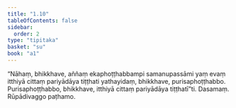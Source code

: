 ```yaml
---
title: "1.10"
tableOfContents: false
sidebar:
  order: 2
type: "tipitaka"
basket: "su"
book: "a1"
---
```



<DynamicBreadcrumb />

<Division number="10" book="a1" bookNo="15" page="2">

<Paragraph number="21" book="a1">
“Nāhaṃ, bhikkhave, aññaṃ ekaphoṭṭhabbampi samanupassāmi yaṃ evaṃ itthiyā cittaṃ pariyādāya tiṭṭhati yathayidaṃ, bhikkhave, purisaphoṭṭhabbo. Purisaphoṭṭhabbo, bhikkhave, itthiyā cittaṃ pariyādāya tiṭṭhatī”ti.

</Paragraph>
</Division>

<Paragraph number="22" type="center" book="a1">
Dasamaṃ.



</Paragraph>

<Paragraph number="23" type="center" book="a1">
Rūpādivaggo paṭhamo.
</Paragraph>